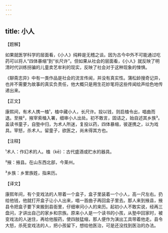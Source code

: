```yaml
---
---
---
```

title: 小人
---




【题解】


如果就医学科学的层面看，《小人》纯粹是无稽之谈。因为古今中外不可能通过吃药可以将人“四体暴缩”到“长尺许”。但如果从社会的层面看，《小人》就反映了明清时代训练拐骗的儿童卖艺牟利的现实，反映了社会对于这种现象的悚惧。

《聊斋志异》中有一类作品是社会的流言传闻，并没有真实性。蒲松龄搜奇记异，也并不需要为故事的真实负责任，他大概只是用生花妙笔将这些传闻绘声绘色地传递出来。


【正文】

康熙间，有术人携一榼¹，榼中藏小人，长尺许。投以钱，则启榼令出，唱曲而退。至掖²，掖宰索榼入署，细审小人出处。初不敢言，固诘之，始自述其乡族³。盖读书童子，自塾中归，为术人所迷，复投以药，四体暴缩，彼遂携之，以为戏具。宰怒，杀术人。留童子，欲医之，尚未得其方也。

【注释】


¹术人：作幻术的人。榼（kē）：古代盛酒或贮水的器具。

²掖：掖县。在山东西北部，今莱州。

³乡族：乡里族姓，指来历。





【译文】


康熙年间，有个变戏法的人带着一个盒子，盒子里装着一个小人，高一尺左右。扔给他钱，他就打开盒子让小人出来，唱一首曲子再回盒子里去。那人来到掖县，掖县令把盒子要下来搬到县衙里，仔细审问小人的来历。起初小人不敢实说，经再三盘问，才讲出自己的家乡和宗族。原来小人是一个读书的小孩，从塾中回家时，被变戏法的人迷住，再给他服药，使四肢猛缩，那人便作为演出工具带着他走。县令大怒，杀死变戏法的人，把小孩留下，想给他医治，可是还没找到医治的办法。